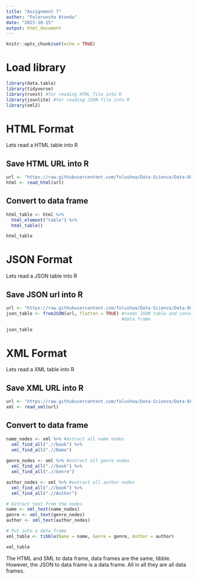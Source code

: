 ---
title: "Assignment 7"
author: "Folorunsho Atanda"
date: "2023-10-15"
output: html_document
---

```{r setup, include=FALSE}
knitr::opts_chunk$set(echo = TRUE)
```

# Load library
```{r}
library(data.table)
library(tidyverse)
library(rvest) #for reading HTML file into R
library(jsonlite) #for reading JSON file into R
library(xml2)
```

# HTML Format
Lets read a HTML table into R

## Save HTML URL into R
```{r}
url <- "https://raw.githubusercontent.com/folushoa/Data-Science/Data-607/Assignment%207/books.html"
html <- read_html(url)
```

## Convert to data frame
```{r}
html_table <- html %>% 
  html_element("table") %>% 
  html_table()

html_table
```

# JSON Format
Lets read a JSON table into R

## Save JSON url into R
```{r}
url <- "https://raw.githubusercontent.com/folushoa/Data-Science/Data-607/Assignment%207/books.json"
json_table <- fromJSON(url, flatten = TRUE) #reads JSON table and converts to
                                            #data frame

json_table
```

# XML Format
Lets read a XML table into R

## Save XML URL into R
```{r}
url <- "https://raw.githubusercontent.com/folushoa/Data-Science/Data-607/Assignment%207/books.xml"
xml <- read_xml(url)
```

## Convert to data frame
```{r}
name_nodes <- xml %>% #extract all name nodes
  xml_find_all(".//book") %>% 
  xml_find_all(".//Name")
  
genre_nodes <- xml %>% #extract all genre nodes
  xml_find_all(".//book") %>% 
  xml_find_all(".//Genre")

author_nodes <- xml %>% #extract all author nodes
  xml_find_all(".//book") %>% 
  xml_find_all(".//Author")

# Extract text from the nodes
name <- xml_text(name_nodes)
genre <- xml_text(genre_nodes)
author <- xml_text(author_nodes)

# Put into a data frame
xml_table <- tibble(Name = name, Genre = genre, Author = author)

xml_table
```

The HTML and SML to data frame, data frames are the same, tibble. However, the 
JSON to data frame is a data frame. All in all they are all data frames.